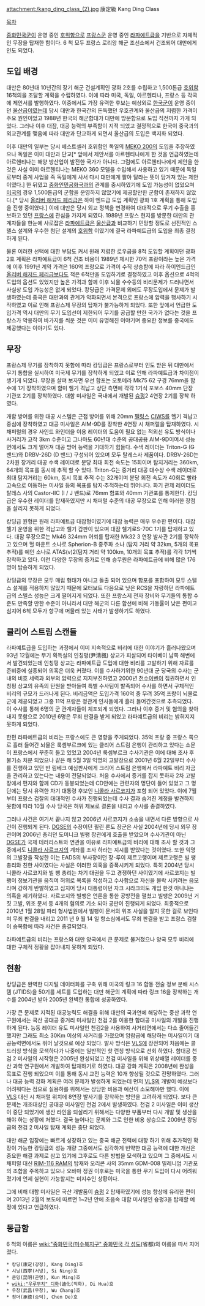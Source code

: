 attachment:/kang_ding_class_(2).jpg
康定級
Kang Ding Class

[[목차]]

[[중화민국군]]이 운영 중인 [[호위함]]으로 [[프랑스군]] 운영 중인 [[라파예트급]]을 기반으로 자체적인 무장을 탑재한 함이다. 6 척 모두 프랑스 로리앙 해군 조선소에서 건조되어 대만에게 인도 되었다. 

== 도입 배경 == 
 
대만은 80년대 10년간의 장기 해군 건설계획인 광화 2호를 수립하고 1,500톤급 [[호위함]] 16척의을 조달할 계획을 수립하였다. 이에 따라 미국, 독일, 아르헨티나, 프랑스 등 각국에 제안서를 발행하였다. 이중에서도 가장 유력한 후보는 예상외로 [[한국군]]이 운영 중이던 [[울산급]]이였는데 당시 대만과 한국간의 돈독했던 우호관계와 울산급의 저렴한 가격이 주요 원인이었고 1988년 한국의 해군함대가 대만에 방문함으로 도입 직전까지 가게 되었다. 그러나 이후 대잠, 대공 능력의 부족함이 지적 되었고 결정적으로 한국이 중국과의 외교관계를 맺음에 따라 대만과 단교하게 되면서 울산급의 도입은 백지화 되었다. 

이후 대만의 일부는 당시 베스트셀러 호위함인 독일의 [[MEKO 200]]의 도입을 주장하였으나 독일은 이미 대만과 단교[* 앞에서 제안서를 아르헨티나에게 한 것을 언급하였는데 아르헨티나는 해양 방산업이 발전한 국가가 아니다. 그럼에도 아르헨티나에게 제안을 한 것은 사실 이미 아르헨티나는 MEKO 360 모델을 수입해서 사용하고 있기 때문에 독일로부터 중계 사업을 즉 독일에게 사서 다시 대만에게 팔아 달라는 뜻이 담겨져  있는 제안이였다.] 한 뒤였고 [[중화인민공화국]]과의 관계를 중시하였기에 도입 가능성이 없었으며 [[미국]]의 경우 1,500톤급의 군함을 운영하지 않았기에 제공할만한 군함이 존재하지 않았다.[* 당시 [[올리버 해저드 페리급]]은 하이 엔드급 도입 계획인 광화 1호 계획을 통해 도입을 진행 중이였다.] 이에 대만은 당시 외교 정책을 변경하여 대대적으로 무기 수출을 홍보하고 있던 [[프랑스]]에 관심을 가지게 되였다. 1989년 프랑스 현지를 방문한 대만의 관계자들을 한눈에 사로잡은 [[라파예트급]]은 [[울산급]]과 비교하기 민망할 정도로 선진적인 스텔스 설계와 우수한 첨단 설계의 [[호위함]] 이였기에 결국 라파예트급의 도입을 최종 결정하게 된다. 

물론 이러한 선택에 대한 부담도 커서 원래 저렴한 로우급을 8척 도입할 계획이던 광화 2호 계획은 라파예트급이 6척 건조 비용이 1989년 제시한 70억 프랑이라는 높은 가격에 이후 1991년 계약 가격은 160억 프랑으로 가격이 수직 상승함에 따라 하이엔드급인 [[올리버 해저드 페리급]]보다도 적은 6척만을 도입하기로 결정하였고 이후 옵션으로 4척의 도입의 옵션도 있었지만 높은 가격과 함께 이후 뇌물 수수등의 비리문제가 드러나면서 사실상 도입 가능성은 없게 되었다. 캉딩급은 가격문제 외에도 무장도입에서 문제가 발생하였는데 중국은 대만과의 관계가 악화되면서 본격으로 프랑스에 압력을 행사하기 시작하였고 이로 인해 프랑스제 무장의 탑재가 불가능하게 되었다. 또한 앞에서 언급한 도입가격 역시 대만의 무기 도입선이 제한되어 무기를 공급할 만한 국가가 없다는 것을 프랑스가 악용하여 바가지를 씌운 것은 이미 유명해진 이야기며 중요한 정보를 중국에도 제공했다는 이야기도 있다. 
== 무장 ==
프랑스제 무기를 장착하지 못함에 따라 캉딩급은 프랑스로부터 인도 받은 뒤 대만에서 무기 통합을 실시하여 미국제 무기를 장착하게 되었고 이로 인해 라파예트급과 차이점이 생기게 되었다.  무장을 살펴 보자면 우선 함포는 오토메라 Mk75 62 구경 76mm을 함수에 1기 장착하였으며 함미 헬기 격납고 상단 측면에 각각 1기식 포보스 40mm 단장 기관포 2기를 장착하였다. 대함 미사일은 국내에서 개발된 [[슝펑]]2 4연장 2기를 장착 하였다. 

개함 방어를 위한 대공 시스템은 근접 방어를 위해 20mm [[팰렁스]] [[CIWS]]를 헬기 격납고 중심에 장착하였고 대공 미사일은 AIM-9D를 장착한 4연장 시 채퍼럴을 탑재하였다. 시 채퍼럴의 경우 사인드 와인더을 이용 레이더의 도움이 필요 없는 적외선 유도 방식이나 사거리가 고작 3km 수준이고 그나마도 60년대 수준의 공대공용 AIM-9D이여서 성능면에서도 크게 떨어져 대공 방어 능력을 기대하기 힘들다.  수색 레이더는 Triton-G (G 밴드)와 DRBV-26D (D 밴드) 구성되어 있으며 모두 탈레스사 제품이다. DRBV-26D는 2차원 장거리 대공 수색 레이더로 분당 최대 회전 속도는 15회이며 탐지거리는 360km, 64개의 목표를 동시에 추적 할 수 있다. Triton-G는 중거리 대공 대수상 수색 레이더로 최대 탐지거리는 60km, 동시 목표 추적 수는 32개이며 분당 회전 속도가 40회로 빨라 고속으로 이동하는 미사일 등의 목표를 ​​탐지·추적하는데 뛰어나다. 화기 관제 레이더도 탈레스 사의 Castor-IIC (I / J 밴드)로 76mm 함포와 40mm 기관포를 통제한다. 캉딩급은 우수한 레이더를 탑재하였지만 시 채퍼럴 수준의 대공 무장으로 인해 이러한 장점을 살리지 못하게 되었다.

캉딩급 원형은 원래 라파예트급 대잠형이였기에 대잠 능력은 매우 우수한 편이다. 대잠 헬기 운영을 위한 격납고와 헬기 갑판이 있으며 대잠 헬기로S-70C 1기를 탑재하고 있다. 대잠 무장으로는 Mk46 324mm 어뢰를 탑재한 Mk32 3 연장 발사관 2기를 장착하고 있으며 헐 마운트 소나로 Spherion-B 중주파 소나 (탐지 거리 약 32km, 5개의 목표 추적)를 예인 소나로 ATAS(v)2(탐지 거리 약 100km, 10개의 목표 추적)를 각각 1기씩 장착하고 있다. 이런 다양한 무장의 증가로 인해 승무원은 라파예트급에 비해 많은 176명이 탑승하게 되었다.  

캉딩급의 무장은 모두 매립 형태가 아니고 돌출 되어 있으며 함포를 포함하여 모두 스텔스 설계를 적용하지 않았기 때문에 모터보트 다음으로 낮은 RCS을 자랑하던 라파예트급의 스텔스 성능은 크게 떨어지게 되었다. 또한 프랑스제 전자 장비와 무기들의 통합 수준도 만족할 만한 수준이 아니라서 대만 해군의 다른 함선에 비해 가동률이 낮은 편이고 심지어 6척 모두가 항구에 머물러 있는 사태가 발생하기도 하였다.
==  클리어 스트림 스캔들 == 
라파예트급을 도입하는 과정에서 이미 지속적으로 비리에 대한 이야기가 흘러나왔으며 93년 12월에는 무기 획득실의 인칭펑(尹淸楓) 상교가 피살되어 타이베이 남쪽 해변에서 발견되었는데 인칭펑 상교는 라파예트급 도입에 대한 비리를 고발하기 위해 자료를 준비중에 실종되어 의혹은 더욱 커졌다. 이를 수사하기위한 90년대 군 당국의 수사는 군내의 비호 세력과 외부의 압력으로 지지부진하였고 2000년 [[천수이볜]]이 집권하면서 인칭펑 상교의 유족의 탄원을 받아들여 특별 수사팀이 발족되어 수사를 하면서 구체적인 비리의 규모가 드러나게 된다. 비리금액은 도입가격 160억 중 무려 35억 프랑이 뇌물로 군에 제공되었고 그중 11억 프랑은 정관계 인사들에게 흘러 들어간것으로 추측되었다. 이 수사를 통해 6명의 군 관계자들이 체포되게 되었다. 그러나 이후 증거 및 혐의을 찾아 내지 못함으로 2010년 6명은 무죄 판결을 받게 되었고 라파예트급의 비리는 밝혀지지 못하게 되었다.

한편 라파예트급의 비리는 프랑스에도 큰 영향을 주게되었다. 35억 프랑 중 프랑스 쪽으로 흘러 들어간 뇌물은 룩셈부르크에 있는 클리어 스트림 은행이 관리하고 있다는 소문이 프랑스에서 꾸준히 돌고 있었고 2004년 룩셈부르크 수사기관은 이에 대해 조사 후 불기소 처분 되었으나 같은 해 5월 3일 익명의 고발장으로 2001년 6월 22일부터 수사를 진행하고 있던 반 림베크 예심판사에게 크리어 스트림 은행에서 라파예트 비리 자금을 관리하고 있는다는 내용이 전달되었다. 처음 수사에서 증거를 잡지 못하자 2차 고발장에서 편지와 함께 CD가 동봉되었는데 CD안에는 관련자의 명단이 들어 있었고 그 명단에는 당시 유력한 차기 대통령 후보인 [[니콜라 사르코지]]가 포함 되어 있었다. 이에 7월 부터 프랑스 검찰의 대대적인 수사가 진행되었는데 수사 결과 숨겨진 계정을 발견하지 못함에 따라 10월 수사 당국은 허위 제보로 결론을 내리고 수사를 종결하였다. 

그러나 사건은 여기서 끝나지 않고 2006년 사르코지가 소송을 내면서 다른 방향으로 사건이 진행되게 된다. [[DGSE]]의 수장이던 필린 론도 장군은 사실 2004년에 당시 외무 장관이며 2006년 총리던 도미니크 빌팽 장관에게 호출을 받았으며 수사기관이 아닌 [[DGSE]]가 국제 테러리스트와 연관을 이유로 라파예트급의 비리에 대해 조사 할 것과 그 중에서도 [[니콜라 사르코지]]의 계좌를 조사 하라는 지시를 받았다는 것이였다. 또한 익명의 고발장을 작성한 이는 EADS의 부사장이던 장-루이 제르고랭이며 제르고랭은 빌 팽 총리와 친한 사이였다는 사실은 이러한 의혹을 증폭시키게 되었다. 특히 2004년 당시 니콜라 사르코지와 빌 팽 총리는 차기 대권을 두고 경쟁하던 사이였기에 사르코지는 빌팽이 정보기관을 움직여 허위로 목록을 작성하고 수사함으로 자신을 몰락 시키려는 음모라며 강하게 반발하였고 심지어 당시 대통령이던 자크 시라크의도 개입 한것 아니냐는 의혹을 제기하였다. 사르코지와 빌팽은 언론을 통한 공방전을 펼쳤고 빌팽은 2009년 거짓 고발, 위조 문서 등 4개의 혐의로 기소 되아 공판이 진행되게 되었다. 최종적으로 2010년 1월 28일 파리 형사법원에서 빌팽이 문서의 위조 사실을 알지 못한 걸로 보인다며 무죄 판결을 내리고 2011 년 9 월 14 일 항소심에서도 무죄 판결을 받고 프랑스 검찰이 승복함에 따라 사건은 종결되었다.     

라파예트급의 비리는 프랑스와 대만 양국에서 큰 문제로 불거졌으나 양국 모두 비리에 대한 구체적 정황을 잡아내지 못하게 되었다.
== 현황 ==
캉딩급은 완벽한 디지털 데이터화를 구축 위해 미국의 링크 16 합동 전술 정보 분배 시스템 (JTIDS)을 50기를 세트를 도입하는 대만 해군의 계획에 따라 링크 16을 장착하는 개수를 2004년 받아 2005년 완벽한 통합에 성공하였다. 

가장 큰 문제로 지적된 대공능력도 해결을 위해 대만의 국과연에 해당하는 중산 과학 연구원에서는 국산 공대공 중거리 미사일인 천검 2를 이용한 함대공 미사일의 개발을 진행하게 된다.  능동 레이더 유도 미사일인 천검2을 사용하여 사거리면에서는 다소 줄어들긴 했지만 그래도 최소 30Km 이상의 사거리를 가졌으며 암람급에 해당하는 미사일이기 대공능력면에서도 뛰어 날것으로 예상 되었다. 발사 방식은 [[VLS]]에 장전되어 처음에는 콜드러칭 방식을 모색하다가 나중에는 일반적인 핫 런칭 방식으로 선회 하였다. 함대공 천검 2 미사일의 시작형은 2005년 완성되었고 천검 미사일을 위해 위상배열 레이더를 중산 과학 연구원에서 개발하여 탑재하기로 하였다. 대공 강화 계획은 2008년에 완성을 목표로 진행 되었으며 이를 통해 동시 교전 능력은 10개 향상될 것으로 전망하였다. 그러나 대공 능력 강화 계획은 여러 문제가 발생하게 되었는데 먼저 [[VLS]]의 개발이 예상보다 어려워다는 점으로 실용하를 위해서는 상당한 비용과 예산이 소모해야만 했다. 이에 [[VLS]] 대신 시 채퍼럴 위치에 8연장 발사기를 장착하는 방안을 고려하게 되었다. 보다 큰 문제는 개조대상인 공대공 미사일인 천검 2에서 발생하였다. 천검 2 미사일은 이미 생산이 중단 되었기에 생산 라인을 되살리기 위해서는 다양한 부품부터 다시 개발 및 생산을 해야 하는 상황에 처했다. 결국 늘어나는 문제와 그로 인한 비용 상승으로 2009년 캉딩급의 천검 2 미사일 탑재 계획은 중단 되었다. 

대만 해군 입장에는 빠르게 성장하고 있는 중국 해군 전력에 대항 하기 위해 추가적인 확장이 가능한 캉딩급의 성능 개량 그중에서도 심각하게 빈약한 대공 능력에 대한 개선은 중요한 해결 과제로 삼고 있기에 그후로도 다른 방법을 모색하고 있으며 그 중에서도 시 채퍼럴 대신 [[RIM-116 RAM]]의 탑재와 오리콘 사의 35mm GDM-008 밀레니엄 기관포의 조합을 주목하고 있으나 오바마 정권 이후로는 미국을 통한 무기 도입이 다시 어려워 졌기에 언제 실현이 가능할지는 미지수인 상황이다.

그에 비해 대함 미사일은 국산 개발품이 [[슝펑]] 2 탑재하였기에 성능 향상에 유리한 편이며 2013년 2월의 보도에 따르면 1~2년 안에 초음속 대함 미사일인 슝펑3을 탑재할 예정에 있다고 언급하였다.       

== 동급함 ==
6 척의 이름은 [[wiki:"중화민국/미수복지구" 중화민국 각 성도]](省都)의 이름을 따서 지어졌다.

 * 캉딩(康定(강정), Kang Ding)호
 * 시닝(西寧(서녕), Si Ning)호
 * 쿤밍(昆明(곤명), Kun Ming)호
 * [[wiki:"우루무치" 디화]](迪化(적화), Di Hua)호
 * 우창(武昌(무창), Wu Chang)호
 * 청더(承德(승덕), Chen De)호
 

